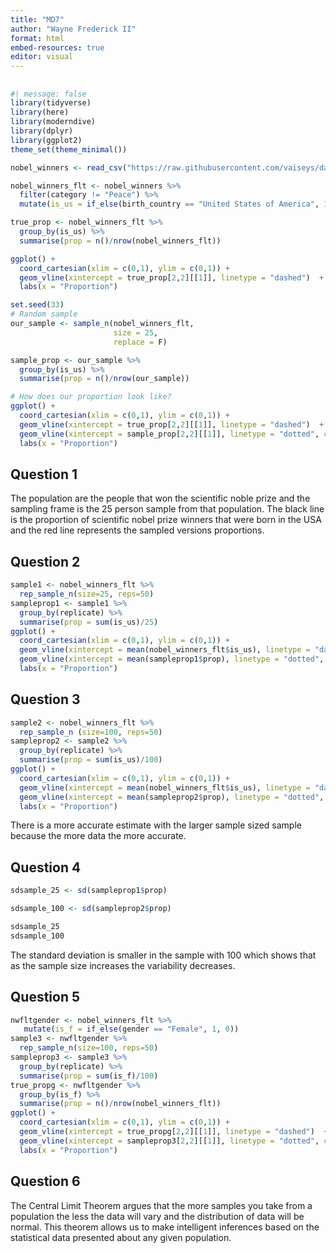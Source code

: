 ```yaml
---
title: "MD7"
author: "Wayne Frederick II"
format: html
embed-resources: true
editor: visual
---
```


## 

```r
#| message: false
library(tidyverse)
library(here)
library(moderndive)
library(dplyr)
library(ggplot2)
theme_set(theme_minimal())

nobel_winners <- read_csv("https://raw.githubusercontent.com/vaiseys/dav-course/main/Data/nobel_winners.csv")
```

```r
nobel_winners_flt <- nobel_winners %>% 
  filter(category != "Peace") %>% 
  mutate(is_us = if_else(birth_country == "United States of America", 1, 0))
```

```r
true_prop <- nobel_winners_flt %>% 
  group_by(is_us) %>% 
  summarise(prop = n()/nrow(nobel_winners_flt))

ggplot() + 
  coord_cartesian(xlim = c(0,1), ylim = c(0,1)) + 
  geom_vline(xintercept = true_prop[2,2][[1]], linetype = "dashed")  + 
  labs(x = "Proportion")
```

```r
set.seed(33)
# Random sample 
our_sample <- sample_n(nobel_winners_flt, 
                       size = 25, 
                       replace = F)

sample_prop <- our_sample %>% 
  group_by(is_us) %>% 
  summarise(prop = n()/nrow(our_sample))

# How does our proportion look like? 
ggplot() + 
  coord_cartesian(xlim = c(0,1), ylim = c(0,1)) + 
  geom_vline(xintercept = true_prop[2,2][[1]], linetype = "dashed")  + 
  geom_vline(xintercept = sample_prop[2,2][[1]], linetype = "dotted", col = "red") +
  labs(x = "Proportion")
```

## Question 1

The population are the people that won the scientific noble prize and the sampling frame is the 25 person sample from that population. The black line is the proportion of scientific nobel prize winners that were born in the USA and the red line represents the sampled versions proportions.

## Question 2

```r
sample1 <- nobel_winners_flt %>%
  rep_sample_n(size=25, reps=50)
sampleprop1 <- sample1 %>% 
  group_by(replicate) %>% 
  summarise(prop = sum(is_us)/25)
ggplot() + 
  coord_cartesian(xlim = c(0,1), ylim = c(0,1)) + 
  geom_vline(xintercept = mean(nobel_winners_flt$is_us), linetype = "dashed")  + 
  geom_vline(xintercept = mean(sampleprop1$prop), linetype = "dotted", col = "red") +
  labs(x = "Proportion")
```

## Question 3

```r
sample2 <- nobel_winners_flt %>%
  rep_sample_n (size=100, reps=50)
sampleprop2 <- sample2 %>% 
  group_by(replicate) %>% 
  summarise(prop = sum(is_us)/100)
ggplot() + 
  coord_cartesian(xlim = c(0,1), ylim = c(0,1)) + 
  geom_vline(xintercept = mean(nobel_winners_flt$is_us), linetype = "dashed")  + 
  geom_vline(xintercept = mean(sampleprop2$prop), linetype = "dotted", col = "red") +
  labs(x = "Proportion")
```

There is a more accurate estimate with the larger sample sized sample because the more data the more accurate.

## Question 4

```r
sdsample_25 <- sd(sampleprop1$prop)

sdsample_100 <- sd(sampleprop2$prop)

sdsample_25
sdsample_100
```

The standard deviation is smaller in the sample with 100 which shows that as the sample size increases the variability decreases.

## Question 5

```r
nwfltgender <- nobel_winners_flt %>%
   mutate(is_f = if_else(gender == "Female", 1, 0))
sample3 <- nwfltgender %>%
  rep_sample_n(size=100, reps=50)
sampleprop3 <- sample3 %>% 
  group_by(replicate) %>% 
  summarise(prop = sum(is_f)/100)
true_propg <- nwfltgender %>% 
  group_by(is_f) %>% 
  summarise(prop = n()/nrow(nobel_winners_flt))
ggplot() + 
  coord_cartesian(xlim = c(0,1), ylim = c(0,1)) + 
  geom_vline(xintercept = true_propg[2,2][[1]], linetype = "dashed")  + 
  geom_vline(xintercept = sampleprop3[2,2][[1]], linetype = "dotted", col = "red") +
  labs(x = "Proportion")
```

## Question 6

The Central Limit Theorem argues that the more samples you take from a population the less the data will vary and the distribution of data will be normal. This theorem allows us to make intelligent inferences based on the statistical data presented about any given population.
